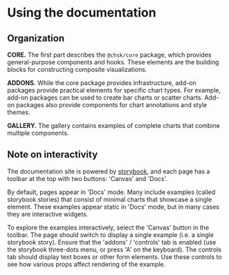 
<Meta title="Using the documentation" />

# Using the documentation

## Organization

**CORE.** The first part describes the `@chsk/core` package, which provides general-purpose components and hooks. These elements are the building blocks for constructing composite visualizations.

**ADDONS.** While the core package provides infrastructure, add-on packages provide practical elements for specific chart types. For example, add-on packages can be used to create bar charts or scatter charts. Add-on packages also provide components for chart annotations and style themes.

**GALLERY.** The gallery contains examples of complete charts that combine multiple components.

## Note on interactivity

The documentation site is powered by [storybook](https://storybook.js.org/), and each page has a toolbar at the top with two buttons: 'Canvas' and 'Docs'.

By default, pages appear in 'Docs' mode. Many include examples (called storybook stories) that consist of minimal charts that showcase a single element. These examples appear static in 'Docs' mode, but in many cases they are interactive widgets.

To explore the examples interactively, select the 'Canvas' button in the toolbar. The page should switch to display a single example (i.e. a single storybook story). Ensure that the 'addons' / 'controls' tab is enabled (use the storybook three-dots menu, or press 'A' on the keyboard). The controls tab should display text boxes or other form elements. Use these controls to see how various props affect rendering of the example.
